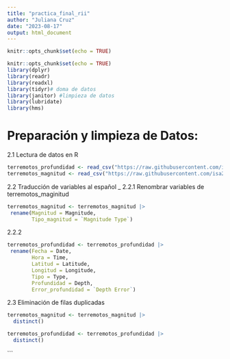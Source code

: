 ```yaml
---
title: "practica_final_rii"
author: "Juliana Cruz"
date: "2023-08-17"
output: html_document
---
```


```r
knitr::opts_chunk$set(echo = TRUE)
```

```r
knitr::opts_chunk$set(echo = TRUE)
library(dplyr)
library(readr)
library(readxl)
library(tidyr)# doma de datos
library(janitor) #limpieza de datos
library(lubridate)
library(hms)
```

# Preparación y limpieza de Datos:

2.1 Lectura de datos en R 

```r
terremotos_profundidad <- read_csv("https://raw.githubusercontent.com/isa229/programacion_analisis_datos_ii/main/terremotos_profundidad.csv")
terremotos_magnitud <- read_csv("https://raw.githubusercontent.com/isa229/programacion_analisis_datos_ii/main/terremotos_magnitud.csv")
```
2.2 Traducción de variables al español
_
2.2.1 Renombrar variables de terremotos_maginitud

```r
terremotos_magnitud <- terremotos_magnitud |> 
 rename(Magnitud = Magnitude,
        Tipo_magnitud = `Magnitude Type`)

```

2.2.2

```r
terremotos_profundidad <- terremotos_profundidad |> 
 rename(Fecha = Date,
        Hora = Time,
        Latitud = Latitude,
        Longitud = Longitude,
        Tipo = Type, 
        Profundidad = Depth,
        Error_profundidad = `Depth Error`)
```

2.3 Eliminación de filas duplicadas


```r
terremotos_magnitud <- terremotos_magnitud |> 
  distinct()
```


```r
terremotos_profundidad <- terremotos_profundidad |> 
  distinct()
```
```




